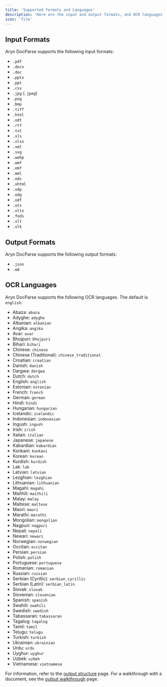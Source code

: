 ```yaml
---
title: 'Supported Formats and Languages'
description: 'Here are the input and output formats, and OCR languages supported by Aryn DocParse'
icon: 'file'
---
```


## Input Formats

Aryn DocParse supports the following input formats:

- `.pdf`
- `.docx`
- `.doc`
- `.pptx`
- `.ppt`
- `.csv`
- `.jpg` (`.jpeg`)
- `.png`
- `.bmp`
- `.tiff`
- `.html`
- `.odt`
- `.rtf`
- `.txt`
- `.xls`
- `.xlsx`
- `.xml`
- `.svg`
- `.webp`
- `.wmf`
- `.emf`
- `.mml`
- `.ods`
- `.xhtml`
- `.odp`
- `.odg`
- `.odf`
- `.ots`
- `.xltx`
- `.fods`
- `.xlt`
- `.slk`

## Output Formats

Aryn DocParse supports the following output formats:

- `.json`
- `.md`

## OCR Languages

Aryn DocParse supports the following OCR languages. The default is `english`:

- Abaza: `abaza`
- Adyghe: `adyghe`
- Albanian: `albanian`
- Angika: `angika`
- Avar: `avar`
- Bhojpuri: `bhojpuri`
- Bihari: `bihari`
- Chinese: `chinese`
- Chinese (Traditional): `chinese_traditional`
- Croatian: `croatian`
- Danish: `danish`
- Dargwa: `dargwa`
- Dutch: `dutch`
- English: `english`
- Estonian: `estonian`
- French: `french`
- German: `german`
- Hindi: `hindi`
- Hungarian: `hungarian`
- Icelandic: `icelandic`
- Indonesian: `indonesian`
- Ingush: `ingush`
- Irish: `irish`
- Italian: `italian`
- Japanese: `japanese`
- Kabardian: `kabardian`
- Konkani: `konkani`
- Korean: `korean`
- Kurdish: `kurdish`
- Lak: `lak`
- Latvian: `latvian`
- Lezghian: `lezghian`
- Lithuanian: `lithuanian`
- Magahi: `magahi`
- Maithili: `maithili`
- Malay: `malay`
- Maltese: `maltese`
- Maori: `maori`
- Marathi: `marathi`
- Mongolian: `mongolian`
- Nagpuri: `nagpuri`
- Nepali: `nepali`
- Newari: `newari`
- Norwegian: `norwegian`
- Occitan: `occitan`
- Persian: `persian`
- Polish: `polish`
- Portuguese: `portuguese`
- Romanian: `romanian`
- Russian: `russian`
- Serbian (Cyrillic): `serbian_cyrillic`
- Serbian (Latin): `serbian_latin`
- Slovak: `slovak`
- Slovenian: `slovenian`
- Spanish: `spanish`
- Swahili: `swahili`
- Swedish: `swedish`
- Tabassaran: `tabassaran`
- Tagalog: `tagalog`
- Tamil: `tamil`
- Telugu: `telugu`
- Turkish: `turkish`
- Ukrainian: `ukrainian`
- Urdu: `urdu`
- Uyghur: `uyghur`
- Uzbek: `uzbek`
- Vietnamese: `vietnamese`

For information, refer to the [output structure](./output_structure) page. For a walkthrough with a document, see the [output walkthrough](./output_walkthrough) page.